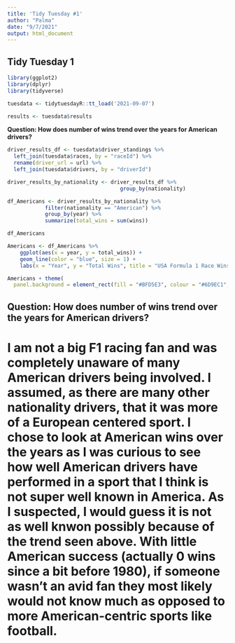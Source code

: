 ```yaml
---
title: 'Tidy Tuesday #1'
author: "Palma"
date: "9/7/2021"
output: html_document
---
```


## Tidy Tuesday 1

```r
library(ggplot2)
library(dplyr)
library(tidyverse)
```


```r

tuesdata <- tidytuesdayR::tt_load('2021-09-07')

results <- tuesdata$results

```

**Question:  How does number of wins trend over the years for American drivers?**

```r
driver_results_df <- tuesdata$driver_standings %>% 
  left_join(tuesdata$races, by = "raceId") %>% 
  rename(driver_url = url) %>% 
  left_join(tuesdata$drivers, by = "driverId")
```


```r
driver_results_by_nationality <- driver_results_df %>%
                                    group_by(nationality) 
```

```r
df_Americans <- driver_results_by_nationality %>%
            filter(nationality == "American") %>%
            group_by(year) %>%
            summarize(total_wins = sum(wins))

```


```r
df_Americans
```



```r
Americans <- df_Americans %>%
    ggplot(aes(x = year, y = total_wins)) +
    geom_line(color = "blue", size = 1) +
    labs(x = "Year", y = "Total Wins", title = "USA Formula 1 Race Wins Over The Years -- by Anthony Palma") 

```

```r
Americans + theme(
  panel.background = element_rect(fill = "#BFD5E3", colour = "#6D9EC1", size = 2, linetype = "solid"))

```

## **Question:  How does number of wins trend over the years for American drivers?**

# I am not a big F1 racing fan and was completely unaware of many American drivers being involved.  I assumed, as there are many other nationality drivers, that it was more of a European centered sport.  I chose to look at American wins over the years as I was curious to see how well American drivers have performed in a sport that I think is not super well known in America.  As I suspected, I would guess it is not as well knwon possibly because of the trend seen above.  With little American success (actually 0 wins since a bit before 1980), if someone wasn't an avid fan they most likely would not know much as opposed to more American-centric sports like football.  
